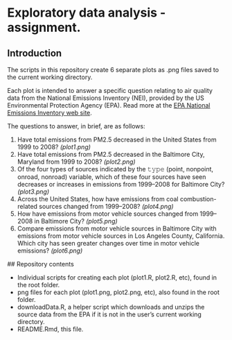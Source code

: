 # Exploratory data analysis - assignment.

## Introduction

The scripts in this repository create 6 separate plots as .png files saved to the current working directory.

Each plot is intended to answer a specific question relating to air quality data from the National Emissions Inventory (NEI), provided by the US Environmental Protection Agency (EPA). Read more at the [EPA National Emissions Inventory web site](http://www.epa.gov/ttn/chief/eiinformation.html).

The questions to answer, in brief, are as follows:

1. Have total emissions from PM2.5 decreased in the United States from 1999 to 2008? _(plot1.png)_
2. Have total emissions from PM2.5 decreased in the Baltimore City, Maryland from 1999 to 2008? _(plot2.png)_
3. Of the four types of sources indicated by the 𝚝𝚢𝚙𝚎 (point, nonpoint, onroad, nonroad) variable, which of these four sources have seen decreases or increases in emissions from 1999–2008 for Baltimore City? _(plot3.png)_
4. Across the United States, how have emissions from coal combustion-related sources changed from 1999–2008? _(plot4.png)_
5. How have emissions from motor vehicle sources changed from 1999–2008 in Baltimore City? _(plot5.png)_
6. Compare emissions from motor vehicle sources in Baltimore City with emissions from motor vehicle sources in Los Angeles County, California. Which city has seen greater changes over time in motor vehicle emissions? _(plot6.png)_

## Repository contents

- Individual scripts for creating each plot (plot1.R, plot2.R, etc), found in the root folder. 
- png files for each plot (plot1.png, plot2.png, etc), also found in the root folder.
- downloadData.R, a helper script which downloads and unzips the source data from the EPA if it is not in the user's current working directory.
- README.Rmd, this file.